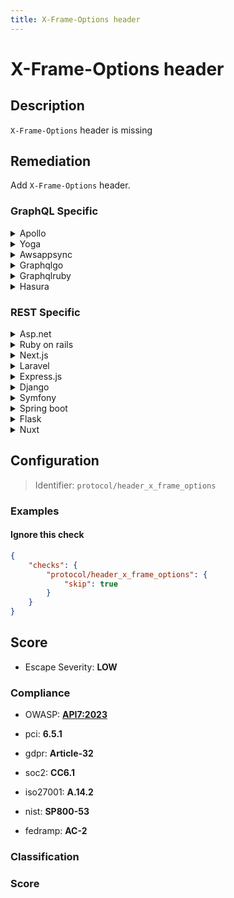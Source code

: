 ```yaml
---
title: X-Frame-Options header
---
```


# X-Frame-Options header

## Description

`X-Frame-Options` header is missing


## Remediation

Add `X-Frame-Options` header.



### GraphQL Specific

<details>
    <summary>Apollo</summary>

When using Apollo with Express.js, [helmet](https://www.npmjs.com/package/helmet) can take care of the security headers.

</details>

<details>
    <summary>Yoga</summary>

For GraphQL Yoga, you can use middleware to set the `X-Frame-Options` header. Here's an example using Express middleware:

</details>

<details>
    <summary>Awsappsync</summary>

* Add security headers with the API Gateway
Put your AppSync API behind an API Gateway and configure it to act as a proxy to your AppSync endpoint (e.g., using the HTTP Proxy feature).
[API Gateway Documentation](https://docs.aws.amazon.com/apigateway/latest/developerguide/welcome.html) Then you can manually add headers to each resource. (There is only one resource if your API Gateway is only used to proxy a single AppSync endpoint)
* Add security headers using only AWS AppSync AWS AppSync currently does not allow to append custom headers to every response. However, custom response headers can be configured individually for every resolver by using response mapping templates.
To do this, go to:   - AppSync > {Your App} > SchemaFor every attached resolver :   - Go to the resolver configuration   - In the "Configure the response mapping template" section, add this :
```php$util.http.addResponseHeader("Cache-Control", "no-store")$util.http.addResponseHeader("Content-Security-Policy" , "default-src 'self'")$util.http.addResponseHeader("Strict-Transport-Security", "max-age=63072000")$util.http.addResponseHeader("X-Content-Type-Options", "nosniff")$util.http.addResponseHeader("X-Frame-Options", "SAMEORIGIN")$util.http.addResponseHeader("X-XSS-Protection", "1; mode=block") ```

</details>

<details>
    <summary>Graphqlgo</summary>

You can use a HTTP middleware to add security headers.For instance, with [srikrsna/security-headers](https://github.com/srikrsna/security-headers):

</details>

<details>
    <summary>Graphqlruby</summary>

In Ruby on Rails with GraphQL-Ruby, you can set the `X-Frame-Options` header in your controller responses. Add the following line to your GraphQL controller:

</details>

<details>
    <summary>Hasura</summary>

With Hasura, you can set the `X-Frame-Options` header using environment variables or by configuring the reverse proxy (like Nginx) in front of Hasura. Here's an example for Nginx:

</details>


### REST Specific

<details>
    <summary>Asp.net</summary>

In ASP.NET, you can set the `X-Frame-Options` header globally in the `Startup.cs` file. Use the following code snippet in the `Configure` method:

</details>

<details>
    <summary>Ruby on rails</summary>

In Ruby on Rails, you can set the `X-Frame-Options` header by adding the following line to your application's configuration:

</details>

<details>
    <summary>Next.js</summary>

In Next.js, you can create a custom server or use Next.js middleware to set the `X-Frame-Options` header. Here's an example using middleware:

</details>

<details>
    <summary>Laravel</summary>

In Laravel, you can set the `X-Frame-Options` header by adding a middleware that sets the header for each response. Here's an example middleware:

</details>

<details>
    <summary>Express.js</summary>

In Express.js, you can use the `helmet` middleware to set the `X-Frame-Options` header. Add the following line to your application:

</details>

<details>
    <summary>Django</summary>

In Django, you can set the `X-Frame-Options` header by using the built-in `XFrameOptionsMiddleware`. Ensure it's added to your `MIDDLEWARE` settings:

</details>

<details>
    <summary>Symfony</summary>

In Symfony, you can set the `X-Frame-Options` header by creating an event listener for the `kernel.response` event. Here's an example:

</details>

<details>
    <summary>Spring boot</summary>

In Spring Boot, you can set the `X-Frame-Options` header by configuring the `HttpSecurity` in your security configuration. Here's an example:

</details>

<details>
    <summary>Flask</summary>

In Flask, you can set the `X-Frame-Options` header by using the `after_request` decorator. Here's an example:

</details>

<details>
    <summary>Nuxt</summary>

In Nuxt.js, you can set the `X-Frame-Options` header by using the `render` configuration in `nuxt.config.js`. Here's an example:

</details>

## Configuration

> Identifier: `protocol/header_x_frame_options`



### Examples



#### Ignore this check

```json
{
    "checks": {
        "protocol/header_x_frame_options": {
            "skip": true
        }
    }
}
```




## Score

- Escape Severity: **<span className="low-severity">LOW</span>**

### Compliance

- OWASP: **[API7:2023](https://github.com/OWASP/API-Security/blob/master/editions/2023/en/0xa7-server-side-request-forgery.md)**
- pci: **6.5.1**
- gdpr: **Article-32**
- soc2: **CC6.1**

- iso27001: **A.14.2**
- nist: **SP800-53**
- fedramp: **AC-2**

### Classification






### Score




